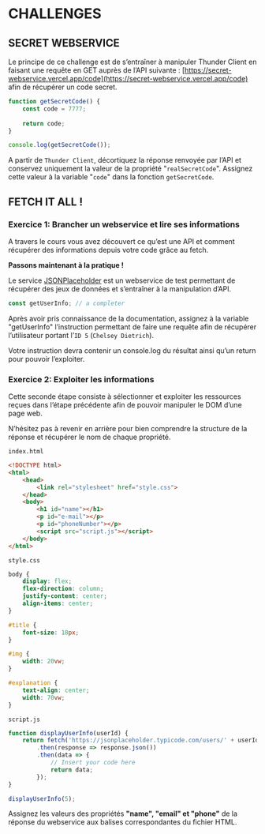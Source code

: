 # CHALLENGES

## SECRET WEBSERVICE

Le principe de ce challenge est de s’entraîner à manipuler Thunder Client en faisant une requête en GET auprès de 
l’API suivante : [https://secret-webservice.vercel.app/code](https://secret-webservice.vercel.app/code) afin de récupérer un code secret.

```js
function getSecretCode() {
    const code = 7777;
    
    return code;
}

console.log(getSecretCode());
```

A partir de ```Thunder Client```, décortiquez la réponse renvoyée par l’API et conservez uniquement la valeur de 
la propriété "```realSecretCode```". Assignez cette valeur à la variable "```code```" dans la fonction ```getSecretCode```.


## FETCH IT ALL !

### Exercice 1: Brancher un webservice et lire ses informations

A travers le cours vous avez découvert ce qu’est une API et comment récupérer des informations depuis votre code grâce au fetch.

**Passons maintenant à la pratique !**

Le service [JSONPlaceholder](https://jsonplaceholder.typicode.com/) est un webservice de test permettant de récupérer 
des jeux de données et s’entraîner à la manipulation d’API.

```js
const getUserInfo; // a completer
```
Après avoir pris connaissance de la documentation, assignez à la variable "getUserInfo" l’instruction permettant 
de faire une requête afin de récupérer l’utilisateur portant l’```ID 5``` (```Chelsey Dietrich```).

Votre instruction devra contenir un console.log du résultat ainsi qu’un return pour pouvoir l’exploiter.

### Exercice 2: Exploiter les informations

Cette seconde étape consiste à sélectionner et exploiter les ressources reçues dans l’étape précédente afin de pouvoir manipuler le DOM d’une page web.

N’hésitez pas à revenir en arrière pour bien comprendre la structure de la réponse et récupérer le nom de chaque propriété.

```index.html```
```html
<!DOCTYPE html>
<html>
    <head>
        <link rel="stylesheet" href="style.css">
    </head>
    <body>
        <h1 id="name"></h1>
        <p id="e-mail"></p>
        <p id="phoneNumber"></p>
        <script src="script.js"></script>    
    </body>
</html>
```

```style.css```
```css
body {
    display: flex;
    flex-direction: column;
    justify-content: center;
    align-items: center;
}

#title {
    font-size: 18px;
}

#img {
    width: 20vw;
}

#explanation {
    text-align: center;
    width: 70vw;
}
```

```script.js```
```js
function displayUserInfo(userId) {
    return fetch('https://jsonplaceholder.typicode.com/users/' + userId)
        .then(response => response.json())
        .then(data => {
            // Insert your code here
            return data;
        });
}

displayUserInfo(5);
```

Assignez les valeurs des propriétés **"name", "email" et "phone"** de la réponse du webservice aux balises correspondantes du fichier HTML.


